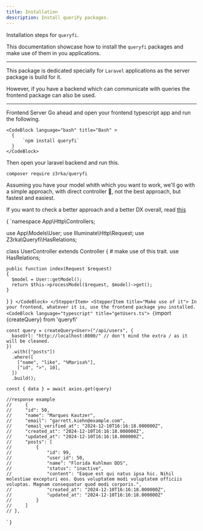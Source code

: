 ```yaml
---
title: Installation
description: Install queriFy packages.
---
```


Installation steps for `queryfi`.

This documentation showcase how to install the `queryfi` packages and make use of them in you applications.

---

This package is dedicated specially for `Laravel` applications as the server package is build for it.

However, if you have a backend which can communicate with queries the frontend package can also be used.

---

<Stepper>
  <StepperItem title="Install queryfi package">
  <Tabs defaultValue="client" className="pt-5 pb-1">
  <TabsList>
    <TabsTrigger value="client">Frontend</TabsTrigger>
    <TabsTrigger value="server">Server</TabsTrigger>
  </TabsList>
  <TabsContent value="client">
  Go ahead and open your frontend typescript app and run the following.

    <CodeBlock language="bash" title="Bash" >
      {
          `npm install queryfi`
      }
    </CodeBlock>

  </TabsContent>
  <TabsContent value="server">
  Then open your laravel backend and run this.

```bash 
composer require z3rka/queryfi
```
  </TabsContent>
</Tabs>
    
  </StepperItem>
  <StepperItem title="Configuration">
  Assuming you have your model whith which you want to work, we'll go with a simple approach, with direct controller 🤔, not the best approach, but fastest and easiest.

  If you want to check a better approach and a better DX overall, read <a className="text-orange-500" href="/blog">this</a>

<CodeBlock language="php" title="UserController.php">
{
`<?php

namespace App\\Http\\Controllers;

use App\\Models\\User;
use Illuminate\\Http\\Request;
use Z3rka\\Queryfi\\HasRelations;

class UserController extends Controller
{
    # make use of this trait.
    use HasRelations;

    public function index(Request $request)
    {
      $model = User::getModel();
      return $this->processModel($request, $model)->get();
    }
}
`
}
</CodeBlock>
  </StepperItem>
  <StepperItem title="Make use of it">
    In your frontend, whatever it is, use the frontend package you installed.
  <CodeBlock language="typescript" title="getUsers.ts">
  {
  `import {createQuery} from 'queryfi'

    const query = createQuery<User>("/api/users", {
      baseUrl: "http://localhost:8000/" // don't mind the extra / as it will be cleaned.
    })
      .with(["posts"])
      .where([
        ["name", "like", "%Marisa%"],
        ["id", ">", 10],
      ])
      .build();

    const { data } = await axios.get(query)

    //response example
    //     {
    //     "id": 50,
    //     "name": "Marques Kautzer",
    //     "email": "garrett.kiehn@example.com",
    //     "email_verified_at": "2024-12-10T16:16:18.000000Z",
    //     "created_at": "2024-12-10T16:16:18.000000Z",
    //     "updated_at": "2024-12-10T16:16:18.000000Z",
    //     "posts": [
    //         {
    //             "id": 99,
    //             "user_id": 50,
    //             "name": "Florida Kuhlman DDS",
    //             "status": "inactive",
    //             "content": "Eaque est qui natus ipsa hic. Nihil molestiae excepturi eos. Quos voluptatem modi voluptatem officiis voluptas. Magnam consequatur quod modi corporis.",
    //             "created_at": "2024-12-10T16:16:18.000000Z",
    //             "updated_at": "2024-12-10T16:16:18.000000Z"
    //         }
    //     ]
    // },
  `
  }
  </CodeBlock>
  </StepperItem>
</Stepper>


